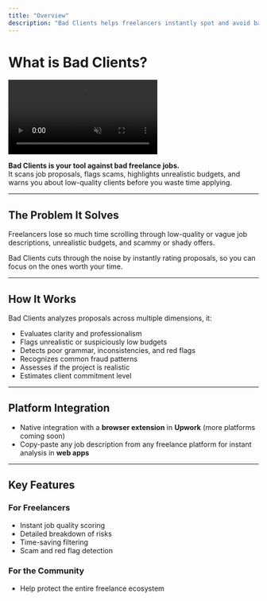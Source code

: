 ```yaml
---
title: "Overview"
description: "Bad Clients helps freelancers instantly spot and avoid bad job proposals. Using AI-powered analysis and community insights, it detects scams, unrealistic budgets, and low-quality clients before you waste your time."
---
```


# What is Bad Clients?

<video src="/assets/videos/home_request.mp4" className="mb-8 border-8 border-base-100 rounded-lg" autoPlay disablePictureInPicture disableRemotePlayback controlsList="nodownload nofullscreen noplaybackrate" muted loop></video>

**Bad Clients is your tool against bad freelance jobs.**  
It scans job proposals, flags scams, highlights unrealistic budgets, and warns you about low-quality clients before you waste time applying.

---

## The Problem It Solves

Freelancers lose so much time scrolling through low-quality or vague job descriptions, unrealistic budgets, and scammy or shady offers.

Bad Clients cuts through the noise by instantly rating proposals, so you can focus on the ones worth your time.

---

## How It Works

Bad Clients analyzes proposals across multiple dimensions, it:

- Evaluates clarity and professionalism  
- Flags unrealistic or suspiciously low budgets  
- Detects poor grammar, inconsistencies, and red flags  
- Recognizes common fraud patterns  
- Assesses if the project is realistic  
- Estimates client commitment level  

---

## Platform Integration

- Native integration with a **browser extension** in **Upwork** (more platforms coming soon)  
- Copy-paste any job description from any freelance platform for instant analysis in **web apps** 

---

## Key Features

### For Freelancers
- Instant job quality scoring  
- Detailed breakdown of risks  
- Time-saving filtering  
- Scam and red flag detection  

### For the Community
- Help protect the entire freelance ecosystem  

